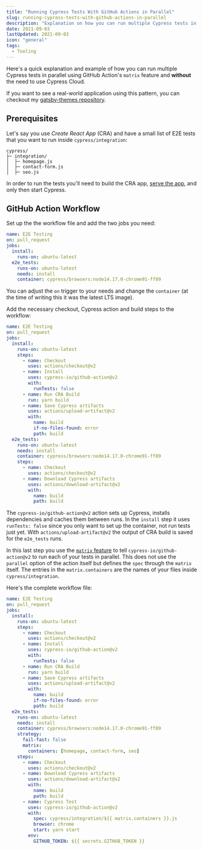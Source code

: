```yaml
---
title: "Running Cypress Tests With GitHub Actions in Parallel"
slug: running-cypress-tests-with-github-actions-in-parallel
description: "Explanation on how you can run multiple Cypress tests in parallel using GitHub actions. You'll use the matrix feature and don't need to use Cypress Cloud."
date: 2021-09-03
lastUpdated: 2021-09-03
icon: "general"
tags:
  - Tooling
---
```


Here's a quick explanation and example of how you can run multiple Cypress tests in parallel using GitHub Action's `matrix` feature and **without** the need to use Cypress Cloud.

If you want to see a real-world application using this pattern, you can checkout my [gatsby-themes repository](https://github.com/LekoArts/gatsby-themes/blob/21ecb07e827de50f8ae02ae041cd569ab948b857/.github/workflows/e2e_testing.yml).

## Prerequisites

Let's say you use _Create React App_ (CRA) and have a small list of E2E tests that you want to run inside `cypress/integration`:

```
cypress/
├─ integration/
│  ├─ homepage.js
│  ├─ contact-form.js
│  ├─ seo.js
```

In order to run the tests you'll need to build the CRA app, [serve the app](https://create-react-app.dev/docs/deployment), and only then start Cypress.

## GitHub Action Workflow

Set up the the workflow file and add the two jobs you need:

```yaml {{ title: '.github/workflows/e2e_testing.yml' }}
name: E2E Testing
on: pull_request
jobs:
  install:
    runs-on: ubuntu-latest
  e2e_tests:
    runs-on: ubuntu-latest
    needs: install
    container: cypress/browsers:node14.17.0-chrome91-ff89
```

You can adjust the `on` trigger to your needs and change the `container` (at the time of writing this it was the latest LTS image).

Add the necessary checkout, Cypress action and build steps to the workflow:

```yaml {{ title: '.github/workflows/e2e_testing.yml', highlight: [[6, 20], [25, 32]] }}
name: E2E Testing
on: pull_request
jobs:
  install:
    runs-on: ubuntu-latest
    steps:
      - name: Checkout
        uses: actions/checkout@v2
      - name: Install
        uses: cypress-io/github-action@v2
        with:
          runTests: false
      - name: Run CRA Build
        run: yarn build
      - name: Save Cypress artifacts
        uses: actions/upload-artifact@v2
        with:
          name: build
          if-no-files-found: error
          path: build
  e2e_tests:
    runs-on: ubuntu-latest
    needs: install
    container: cypress/browsers:node14.17.0-chrome91-ff89
    steps:
      - name: Checkout
        uses: actions/checkout@v2
      - name: Download Cypress artifacts
        uses: actions/download-artifact@v2
        with:
          name: build
          path: build
```

The `cypress-io/github-action@v2` action sets up Cypress, installs dependencies and caches them between runs. In the `install` step it uses `runTests: false` since you only want to set up the container, not run tests just yet. With `actions/upload-artifact@v2` the output of CRA build is saved for the `e2e_tests` runs.

In this last step you use the [`matrix` feature](https://docs.github.com/en/actions/reference/workflow-syntax-for-github-actions#jobsjob_idstrategymatrix) to tell `cypress-io/github-action@v2` to run each of your tests in parallel. This does not use the `parallel` option of the action itself but defines the `spec` through the `matrix` itself. The entries in the `matrix.containers` are the names of your files inside `cypress/integration`.

Here's the complete workflow file:

```yaml {{ title: '.github/workflows/e2e_testing.yml', highlight: [[25, 28], [37, 44]] }}
name: E2E Testing
on: pull_request
jobs:
  install:
    runs-on: ubuntu-latest
    steps:
      - name: Checkout
        uses: actions/checkout@v2
      - name: Install
        uses: cypress-io/github-action@v2
        with:
          runTests: false
      - name: Run CRA Build
        run: yarn build
      - name: Save Cypress artifacts
        uses: actions/upload-artifact@v2
        with:
          name: build
          if-no-files-found: error
          path: build
  e2e_tests:
    runs-on: ubuntu-latest
    needs: install
    container: cypress/browsers:node14.17.0-chrome91-ff89
    strategy:
      fail-fast: false
      matrix:
        containers: [homepage, contact-form, seo]
    steps:
      - name: Checkout
        uses: actions/checkout@v2
      - name: Download Cypress artifacts
        uses: actions/download-artifact@v2
        with:
          name: build
          path: build
      - name: Cypress Test
        uses: cypress-io/github-action@v2
        with:
          spec: cypress/integration/${{ matrix.containers }}.js
          browser: chrome
          start: yarn start
        env:
          GITHUB_TOKEN: ${{ secrets.GITHUB_TOKEN }}
```
